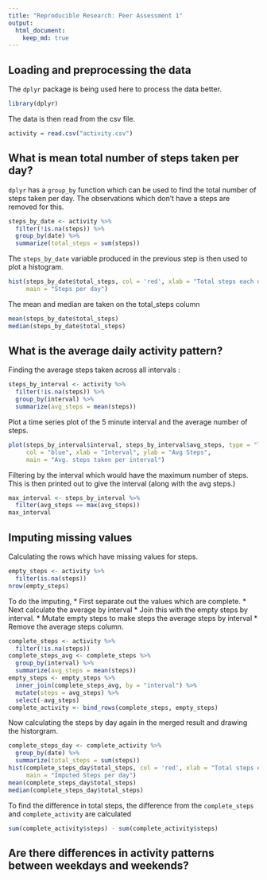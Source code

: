 ```yaml
---
title: "Reproducible Research: Peer Assessment 1"
output: 
  html_document:
    keep_md: true
---
```



## Loading and preprocessing the data
The `dplyr` package is being used here to process the data better. 
``` r
library(dplyr)
```

The data is then read from the csv file. 
``` r
activity = read.csv("activity.csv")
```


## What is mean total number of steps taken per day?
`dplyr` has a `group_by` function which can be used to find the total number 
of steps taken per day. The observations which don't have a steps are removed
for this. 

``` r
steps_by_date <- activity %>%
  filter(!is.na(steps)) %>%
  group_by(date) %>%
  summarize(total_steps = sum(steps))
```

The `steps_by_date` variable produced in the previous step is then used to 
plot a histogram. 

``` r
hist(steps_by_date$total_steps, col = 'red', xlab = "Total steps each day", 
     main = "Steps per day")
```

The mean and median are taken on the total_steps column
``` r
mean(steps_by_date$total_steps)
median(steps_by_date$total_steps)
```

## What is the average daily activity pattern?
Finding the average steps taken across all intervals :

``` r
steps_by_interval <- activity %>%
  filter(!is.na(steps)) %>%
  group_by(interval) %>%
  summarize(avg_steps = mean(steps))
```

Plot a time series plot of the 5 minute interval and the average number of steps.


```r
plot(steps_by_interval$interval, steps_by_interval$avg_steps, type = "l",
     col = "blue", xlab = "Interval", ylab = "Avg Steps", 
     main = "Avg. steps taken per interval")
```

Filtering by the interval which would have the maximum number of steps. 
This is then printed out to give the interval (along with the avg steps.)
``` r
max_interval <- steps_by_interval %>%
  filter(avg_steps == max(avg_steps))
max_interval
```

## Imputing missing values
Calculating the rows which have missing values for steps.

``` r
empty_steps <- activity %>%
  filter(is.na(steps))
nrow(empty_steps)
```

To do the imputing, 
* First separate out the values which are complete.
* Next calculate the average by interval
* Join this with the empty steps by interval. 
* Mutate empty steps to make steps the average steps by interval
* Remove the average steps column. 

``` r
complete_steps <- activity %>%
  filter(!is.na(steps))
complete_steps_avg <- complete_steps %>%
  group_by(interval) %>%
  summarize(avg_steps = mean(steps))
empty_steps <- empty_steps %>%
  inner_join(complete_steps_avg, by = "interval") %>%
  mutate(steps = avg_steps) %>%
  select(-avg_steps)
complete_activity <- bind_rows(complete_steps, empty_steps)
```

Now calculating the steps by day again in the merged result and drawing the 
historgram. 
``` r
complete_steps_day <- complete_activity %>%
  group_by(date) %>%
  summarize(total_steps = sum(steps))
hist(complete_steps_day$total_steps, col = 'red', xlab = "Total steps each day", 
     main = "Imputed Steps per day")
mean(complete_steps_day$total_steps)
median(complete_steps_day$total_steps)
```

To find the difference in total steps, the difference from the `complete_steps`
and `complete_activity` are calculated
``` r
sum(complete_activity$steps) - sum(complete_activity$steps)
```

## Are there differences in activity patterns between weekdays and weekends?
